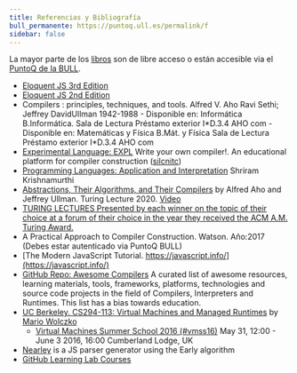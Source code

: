 ```yaml
---
title: Referencias y Bibliografía
bull_permanente: https://puntoq.ull.es/permalink/f
sidebar: false
---
```



La mayor parte de los [libros](/references) son de libre acceso o están accesible via el [PuntoQ de la BULL](/resources/#bull).

* [Eloquent JS 3rd Edition](https://eloquentjavascript.net/)
* [Eloquent JS 2nd Edition](https://eloquentjavascript.net/2nd_edition/)
* <Link href={frontmatter().bull_permanente+'/5ljpb5/ullabsysULL00228966c-8'}>Compilers : principles, techniques, and tools.</Link> Alfred V. Aho Ravi Sethi; Jeffrey DavidUllman 1942-1988
  - Disponible en: Informática	B.Informática. Sala de Lectura	Préstamo exterior	I*D.3.4 AHO com
  - Disponible en: Matemáticas y Física	B.Mát. y Física	Sala de Lectura	Préstamo exterior	I*D.3.4 AHO com
* [Experimental Language: EXPL](https://silcnitc.github.io/) Write your own compiler!. An educational platform for compiler construction ([silcnitc](https://github.com/silcnitc))
* [Programming Languages: Application and Interpretation](https://cs.brown.edu/~sk/Publications/Books/ProgLangs/2007-04-26/) Shriram Krishnamurthi
* [Abstractions, Their Algorithms, and Their Compilers](https://cacm.acm.org/magazines/2022/2/258231-abstractions-their-algorithms-and-their-compilers/fulltext) by Alfred Aho and Jeffrey Ullman. Turing Lecture 2020. [Video](https://youtu.be/ixIlknu7svM)
* [TURING LECTURES Presented by each winner on the topic of their choice at a forum of their choice in the year they received the ACM A.M. Turing Award.](https://amturing.acm.org/lectures.cfm)
* <Link href={frontmatter().bull_permanente+'15vbjs7/ullsfx3710000001127445'}>A Practical Approach to Compiler Construction.</Link> Watson. Año:2017 (Debes estar autenticado via PuntoQ BULL)
* [The Modern JavaScript Tutorial. https://javascript.info/](https://javascript.info/)
* [GitHub Repo: Awesome Compilers](https://github.com/aalhour/awesome-compilers#javascript)
 A curated list of awesome resources, learning materials, tools, frameworks, platforms, technologies and source code projects in the field of Compilers, Interpreters and Runtimes. This list has a bias towards education.
* [UC Berkeley. CS294-113: Virtual Machines and Managed Runtimes](https://www.wolczko.com/CS294/index.html) by [Mario Wolczko](https://www.wolczko.com/)
  - [Virtual Machines Summer School 2016 (#vmss16)](https://soft-dev.org/events/vmss16/) May 31, 12:00 - June 3 2016, 16:00 Cumberland Lodge, UK
* [Nearley](https://github.com/kach/nearley) is a JS parser generator using the Early algorithm
* [GitHub Learning Lab Courses](https://lab.github.com/)

